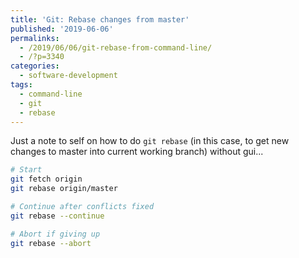 ```yaml
---
title: 'Git: Rebase changes from master'
published: '2019-06-06'
permalinks:
  - /2019/06/06/git-rebase-from-command-line/
  - /?p=3340
categories:
  - software-development
tags:
  - command-line
  - git
  - rebase
---
```


Just a note to self on how to do `git rebase` (in this case, to get new changes to master into current working branch) without gui...

```bash
# Start
git fetch origin
git rebase origin/master

# Continue after conflicts fixed
git rebase --continue

# Abort if giving up
git rebase --abort
```
